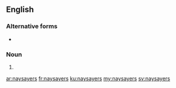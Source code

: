 ==English==

===Alternative forms===
* {{l|en|nay-sayers}}

===Noun===
{{head|en|noun plural form}}

# {{plural of|naysayer|lang=en}}

[[ar:naysayers]]
[[fr:naysayers]]
[[ku:naysayers]]
[[my:naysayers]]
[[sv:naysayers]]